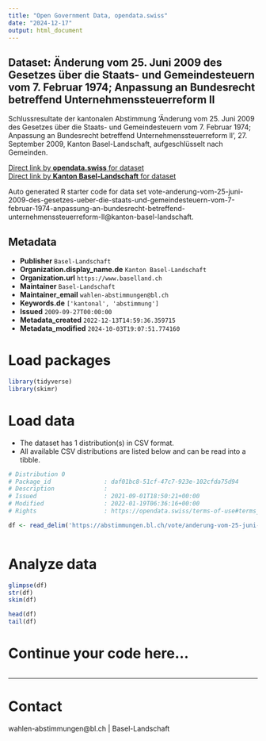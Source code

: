 ```yaml
---
title: "Open Government Data, opendata.swiss"
date: "2024-12-17"
output: html_document
---
```


## Dataset: Änderung vom 25. Juni 2009 des Gesetzes über die Staats- und Gemeindesteuern vom 7. Februar 1974; Anpassung an Bundesrecht betreffend Unternehmenssteuerreform ll

Schlussresultate der kantonalen Abstimmung 'Änderung vom 25. Juni 2009 des Gesetzes über die Staats- und Gemeindesteuern vom 7. Februar 1974; Anpassung an Bundesrecht betreffend Unternehmenssteuerreform ll', 27. September 2009, Kanton Basel-Landschaft, aufgeschlüsselt nach Gemeinden.

[Direct link by **opendata.swiss** for dataset](https://opendata.swiss/de/dataset/anderung-vom-25-juni-2009-des-gesetzes-uber-die-staats-und-gemeindesteuern-vom-7-februar-1974-a)<br>
[Direct link by **Kanton Basel-Landschaft** for dataset](https://abstimmungen.bl.ch/vote/anderung-vom-25-juni-2009-des-gesetzes-ueber-die-staats-und-gemeindesteuern-vom-7-februar-1974-anpassung-an-bundesrecht-betreffend-unternehmenssteuerreform-ll/data)

Auto generated R starter code for data set vote-anderung-vom-25-juni-2009-des-gesetzes-ueber-die-staats-und-gemeindesteuern-vom-7-februar-1974-anpassung-an-bundesrecht-betreffend-unternehmenssteuerreform-ll@kanton-basel-landschaft.

## Metadata

- **Publisher** `Basel-Landschaft`
- **Organization.display_name.de** `Kanton Basel-Landschaft`
- **Organization.url** `https://www.baselland.ch`
- **Maintainer** `Basel-Landschaft`
- **Maintainer_email** `wahlen-abstimmungen@bl.ch`
- **Keywords.de** `['kantonal', 'abstimmung']`
- **Issued** `2009-09-27T00:00:00`
- **Metadata_created** `2022-12-13T14:59:36.359715`
- **Metadata_modified** `2024-10-03T19:07:51.774160`


# Load packages

```r

library(tidyverse)
library(skimr)

```

# Load data

-   The dataset has 1 distribution(s) in CSV format.
-   All available CSV distributions are listed below and can be read into a tibble.

```r

# Distribution 0
# Package_id               : daf01bc8-51cf-47c7-923e-102cfda75d94
# Description              : 
# Issued                   : 2021-09-01T18:50:21+00:00
# Modified                 : 2022-01-19T06:36:16+00:00
# Rights                   : https://opendata.swiss/terms-of-use#terms_by

df <- read_delim('https://abstimmungen.bl.ch/vote/anderung-vom-25-juni-2009-des-gesetzes-ueber-die-staats-und-gemeindesteuern-vom-7-februar-1974-anpassung-an-bundesrecht-betreffend-unternehmenssteuerreform-ll/data-csv')



```

# Analyze data

```r

glimpse(df)
str(df)
skim(df)

head(df)
tail(df)

```

# Continue your code here...

```r

```

------------------------------------------------------------------------

# Contact

wahlen-abstimmungen@bl.ch | Basel-Landschaft
